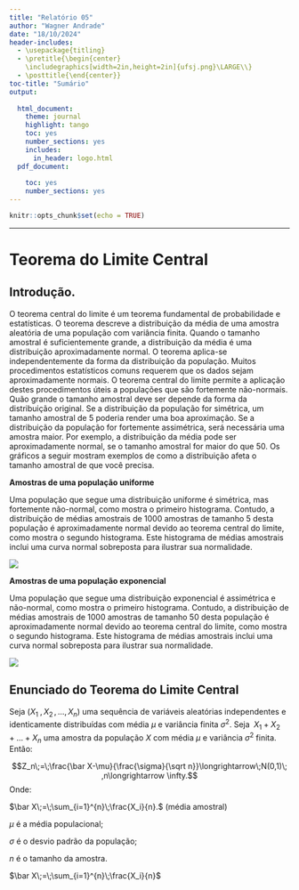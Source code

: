 ```yaml
---
title: "Relatório 05"
author: "Wagner Andrade"
date: "18/10/2024"
header-includes:
  - \usepackage{titling}
  - \pretitle{\begin{center}
    \includegraphics[width=2in,height=2in]{ufsj.png}\LARGE\\}
  - \posttitle{\end{center}}
toc-title: "Sumário"
output:
  
  html_document:
    theme: journal
    highlight: tango
    toc: yes
    number_sections: yes
    includes:
      in_header: logo.html
  pdf_document:
    
    toc: yes
    number_sections: yes
---
```


```r
knitr::opts_chunk$set(echo = TRUE)
```
--- 

# Teorema do Limite Central
## Introdução.

O teorema central do limite é um teorema fundamental de probabilidade e estatísticas. O teorema descreve a distribuição da média de uma amostra aleatória de uma população com variância finita. Quando o tamanho amostral é suficientemente grande, a distribuição da média é uma distribuição aproximadamente normal. O teorema aplica-se independentemente da forma da distribuição da população. Muitos procedimentos estatísticos comuns requerem que os dados sejam aproximadamente normais. O teorema central do limite permite a aplicação destes procedimentos úteis a populações que são fortemente não-normais. Quão grande o tamanho amostral deve ser depende da forma da distribuição original. Se a distribuição da população for simétrica, um tamanho amostral de 5 poderia render uma boa aproximação. Se a distribuição da população for fortemente assimétrica, será necessária uma amostra maior. Por exemplo, a distribuição da média pode ser aproximadamente normal, se o tamanho amostral for maior do que 50. Os gráficos a seguir mostram exemplos de como a distribuição afeta o tamanho amostral de que você precisa.


**Amostras de uma população uniforme**

Uma população que segue uma distribuição uniforme é simétrica, mas fortemente não-normal, como mostra o primeiro histograma. Contudo, a distribuição de médias amostrais de 1000 amostras de tamanho 5 desta população é aproximadamente normal devido ao teorema central do limite, como mostra o segundo histograma. Este histograma de médias amostrais inclui uma curva normal sobreposta para ilustrar sua normalidade.

![](C:/relatorios/profmatma41/imagens/TeXAux/imagem_33.jpg)

**Amostras de uma população exponencial**

Uma população que segue uma distribuição exponencial é assimétrica e não-normal, como mostra o primeiro histograma. Contudo, a distribuição de médias amostrais de 1000 amostras de tamanho 50 desta população é aproximadamente normal devido ao teorema central do limite, como mostra o segundo histograma. Este histograma de médias amostrais inclui uma curva normal sobreposta para ilustrar sua normalidade.

![](C:/relatorios/profmatma41/imagens/TeXAux/imagem_34.jpg)

## Enunciado do Teorema do Limite Central

Seja $(X_1\;,X_2\, ,...,\,X_n)$ uma sequência de variáveis aleatórias independentes e identicamente distribuídas com média $\mu$ e variância finita $\sigma^2$. Seja $\;X_1 + X_2 + ... + X_n$ uma amostra da população $X$ com média $\mu$ e variância $\sigma^2$ finita. Então: 

$$Z_n\;=\;\frac{\bar X-\mu}{\frac{\sigma}{\sqrt n}}\longrightarrow\;N(0,1)\; ,n\longrightarrow \infty.$$
Onde:  

$\bar X\;=\;\sum_{i=1}^{n}\;\frac{X_i}{n}.$ (média amostral)

$\mu$ é a média populacional;

$\sigma$ é o desvio padrão da população;

$n$ é o tamanho da amostra.

$\bar X\;=\;\sum_{i=1}^{n}\;\frac{X_i}{n}$

